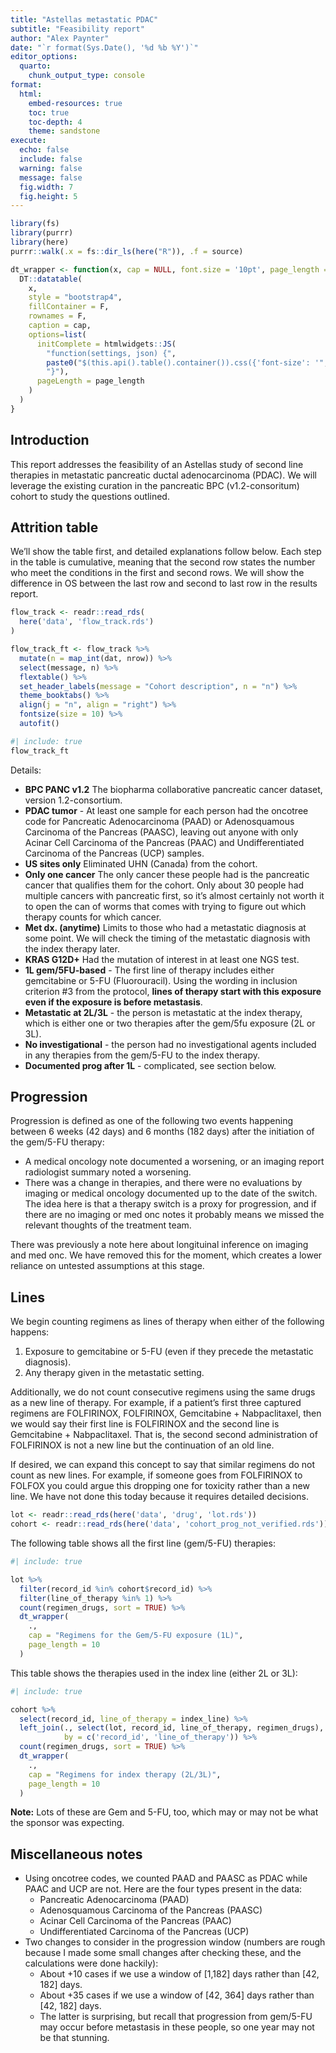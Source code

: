```yaml
---
title: "Astellas metastatic PDAC"
subtitle: "Feasibility report"
author: "Alex Paynter"
date: "`r format(Sys.Date(), '%d %b %Y')`"
editor_options:
  quarto:
    chunk_output_type: console
format:
  html:
    embed-resources: true
    toc: true
    toc-depth: 4
    theme: sandstone 
execute:
  echo: false
  include: false
  warning: false
  message: false
  fig.width: 7
  fig.height: 5
---
```


```r
library(fs)
library(purrr)
library(here)
purrr::walk(.x = fs::dir_ls(here("R")), .f = source)
```


```r
dt_wrapper <- function(x, cap = NULL, font.size = '10pt', page_length = 10) {
  DT::datatable(
    x,
    style = "bootstrap4",
    fillContainer = F,
    rownames = F,
    caption = cap,
    options=list(
      initComplete = htmlwidgets::JS(
        "function(settings, json) {",
        paste0("$(this.api().table().container()).css({'font-size': '", font.size, "'});"),
        "}"),
      pageLength = page_length
    ) 
  )
}
```


## Introduction

This report addresses the feasibility of an Astellas study of second line therapies in metastatic pancreatic ductal adenocarcinoma (PDAC).  We will leverage the existing curation in the pancreatic BPC (v1.2-consoritum) cohort to study the questions outlined.

## Attrition table

We'll show the table first, and detailed explanations follow below.  Each step in the table is cumulative, meaning that the second row states the number who meet the conditions in the first and second rows.  We will show the difference in OS between the last row and second to last row in the results report.

```r
flow_track <- readr::read_rds(
  here('data', 'flow_track.rds')
)

flow_track_ft <- flow_track %>%
  mutate(n = map_int(dat, nrow)) %>%
  select(message, n) %>%
  flextable() %>%
  set_header_labels(message = "Cohort description", n = "n") %>%
  theme_booktabs() %>%
  align(j = "n", align = "right") %>%
  fontsize(size = 10) %>%
  autofit() 
```

```r
#| include: true
flow_track_ft
```

Details:

- **BPC PANC v1.2** The biopharma collaborative pancreatic cancer dataset, version 1.2-consortium.
- **PDAC tumor** - At least one sample for each person had the oncotree code for Pancreatic Adenocarcinoma (PAAD) or Adenosquamous Carcinoma of the Pancreas (PAASC), leaving out anyone with only Acinar Cell Carcinoma of the Pancreas (PAAC) and Undifferentiated Carcinoma of the Pancreas (UCP) samples.
- **US sites only** Eliminated UHN (Canada) from the cohort.
- **Only one cancer** The only cancer these people had is the pancreatic cancer that qualifies them for the cohort.  Only about 30 people had multiple cancers with pancreatic first, so it's almost certainly not worth it to open the can of worms that comes with trying to figure out which therapy counts for which cancer.
- **Met dx. (anytime)** Limits to those who had a metastatic diagnosis at some point.  We will check the timing of the metastatic diagnosis with the index therapy later.
- **KRAS G12D+** Had the mutation of interest in at least one NGS test.
- **1L gem/5FU-based** - The first line of therapy includes either gemcitabine or 5-FU (Fluorouracil).  Using the wording in inclusion criterion #3 from the protocol, **lines of therapy start with this exposure even if the exposure is before metastasis**.
- **Metastatic at 2L/3L** - the person is metastatic at the index therapy, which is either one or two therapies after the gem/5fu exposure (2L or 3L).
- **No investigational** - the person had no investigational agents included in any therapies from the gem/5-FU to the index therapy.
- **Documented prog after 1L** - complicated, see section below.





## Progression

Progression is defined as one of the following two events happening between 6 weeks (42 days) and 6 months (182 days) after the initiation of the gem/5-FU therapy:

- A medical oncology note documented a worsening, or an imaging report radiologist summary noted a worsening. 
- There was a change in therapies, and there were no evaluations by imaging or medical oncology documented up to the date of the switch.  The idea here is that a therapy switch is a proxy for progression, and if there are no imaging or med onc notes it probably means we missed the relevant thoughts of the treatment team.

There was previously a note here about longituinal inference on imaging and med onc.  We have removed this for the moment, which creates a lower reliance on untested assumptions at this stage.  

## Lines

We begin counting regimens as lines of therapy when either of the following happens:

1. Exposure to gemcitabine or 5-FU (even if they precede the metastatic diagnosis).
2. Any therapy given in the metastatic setting.

Additionally, we do not count consecutive regimens using the same drugs as a new line of therapy.  For example, if a patient's first three captured regimens are FOLFIRINOX, FOLFIRINOX, Gemcitabine + Nabpaclitaxel, then we would say their first line is FOLFIRINOX and the second line is Gemcitabine + Nabpaclitaxel.  That is, the second second administration of FOLFIRINOX is not a new line but the continuation of an old line.

If desired, we can expand this concept to say that similar regimens do not count as new lines.  For example, if someone goes from FOLFIRINOX to FOLFOX you could argue this dropping one for toxicity rather than a new line. We have not done this today because it requires detailed decisions.

```r
lot <- readr::read_rds(here('data', 'drug', 'lot.rds'))
cohort <- readr::read_rds(here('data', 'cohort_prog_not_verified.rds'))
```

The following table shows all the first line (gem/5-FU) therapies:

```r
#| include: true

lot %>%
  filter(record_id %in% cohort$record_id) %>%
  filter(line_of_therapy %in% 1) %>%
  count(regimen_drugs, sort = TRUE) %>%
  dt_wrapper(
    .,
    cap = "Regimens for the Gem/5-FU exposure (1L)",
    page_length = 10
  )
```

This table shows the therapies used in the index line (either 2L or 3L):

```r
#| include: true

cohort %>%
  select(record_id, line_of_therapy = index_line) %>%
  left_join(., select(lot, record_id, line_of_therapy, regimen_drugs),
            by = c('record_id', 'line_of_therapy')) %>% 
  count(regimen_drugs, sort = TRUE) %>%
  dt_wrapper(
    .,
    cap = "Regimens for index therapy (2L/3L)",
    page_length = 10
  )
```

**Note:** Lots of these are Gem and 5-FU, too, which may or may not be what the sponsor was expecting.

## Miscellaneous notes

- Using oncotree codes, we counted PAAD and PAASC as PDAC while PAAC and UCP are not.  Here are the four types present in the data:
    - Pancreatic Adenocarcinoma (PAAD)
    - Adenosquamous Carcinoma of the Pancreas (PAASC)
    - Acinar Cell Carcinoma of the Pancreas (PAAC)
    - Undifferentiated Carcinoma of the Pancreas (UCP)
- Two changes to consider in the progression window (numbers are rough because I made some small changes after checking these, and the calculations were done hackily):
    - About +10 cases if we use a window of [1,182] days rather than [42, 182] days.
    - About +35 cases if we use a window of [42, 364] days rather than [42, 182] days.
    - The latter is surprising, but recall that progression from gem/5-FU may occur before metastasis in these people, so one year may not be that stunning.